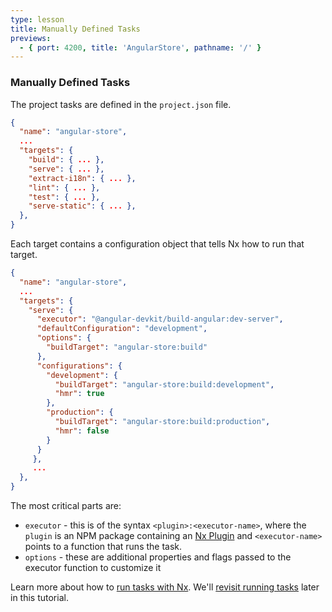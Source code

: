 ```yaml
---
type: lesson
title: Manually Defined Tasks
previews:
  - { port: 4200, title: 'AngularStore', pathname: '/' }
---
```


### Manually Defined Tasks


<VideoLink link="https://youtu.be/ZzTP4bVJEnI?t=160"></VideoLink>

The project tasks are defined in the `project.json` file.

```json title="apps/angular-store/project.json"
{
  "name": "angular-store",
  ...
  "targets": {
    "build": { ... },
    "serve": { ... },
    "extract-i18n": { ... },
    "lint": { ... },
    "test": { ... },
    "serve-static": { ... },
  },
}
```

Each target contains a configuration object that tells Nx how to run that target.

```json title="project.json"
{
  "name": "angular-store",
  ...
  "targets": {
    "serve": {
      "executor": "@angular-devkit/build-angular:dev-server",
      "defaultConfiguration": "development",
      "options": {
        "buildTarget": "angular-store:build"
      },
      "configurations": {
        "development": {
          "buildTarget": "angular-store:build:development",
          "hmr": true
        },
        "production": {
          "buildTarget": "angular-store:build:production",
          "hmr": false
        }
      }
     },
     ...
  },
}
```

The most critical parts are:

- `executor` - this is of the syntax `<plugin>:<executor-name>`, where the `plugin` is an NPM package containing an [Nx Plugin](/extending-nx/intro/getting-started) and `<executor-name>` points to a function that runs the task.
- `options` - these are additional properties and flags passed to the executor function to customize it

Learn more about how to [run tasks with Nx](/features/run-tasks). We'll [revisit running tasks](#testing-and-linting) later in this tutorial.
